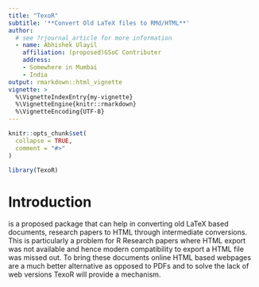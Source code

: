 ```yaml
---
title: "TexoR"
subtitle: '**Convert Old LaTeX files to RMd/HTML**'
author:  
  # see ?rjournal_article for more information
  - name: Abhishek Ulayil
    affiliation: (proposed)GSoC Contributer
    address:
    - Somewhere in Mumbai
    - India
output: rmarkdown::html_vignette
vignette: >
  %\VignetteIndexEntry{my-vignette}
  %\VignetteEngine{knitr::rmarkdown}
  %\VignetteEncoding{UTF-8}
---
```


```r
knitr::opts_chunk$set(
  collapse = TRUE,
  comment = "#>"
)
```

```r
library(TexoR)
```

# Introduction 
\CRANpackage{TexoR} is a proposed package that can help in converting old LaTeX based documents, research papers to HTML through intermediate conversions. This is particularly a problem for  R Research papers where HTML export was not available and hence modern compatibility to export a HTML file was missed out.
    To bring these documents online HTML based webpages are a much better alternative as opposed to PDFs and to solve the lack of web versions TexoR will provide a mechanism.  
